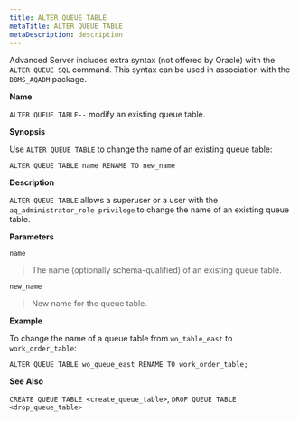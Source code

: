 ```yaml
---
title: ALTER QUEUE TABLE
metaTitle: ALTER QUEUE TABLE
metaDescription: description
---
```


Advanced Server includes extra syntax (not offered by Oracle) with the
`ALTER QUEUE SQL` command. This syntax can be used in association with
the `DBMS_AQADM` package.

**Name**

`ALTER QUEUE TABLE--` modify an existing queue table.

**Synopsis**

Use `ALTER QUEUE TABLE` to change the name of an existing queue table:

``` text
ALTER QUEUE TABLE name RENAME TO new_name
```

**Description**

`ALTER QUEUE TABLE` allows a superuser or a user with the
`aq_administrator_role privilege` to change the name of an existing
queue table.

**Parameters**

`name`

> The name (optionally schema-qualified) of an existing queue table.

`new_name`

> New name for the queue table.

**Example**

To change the name of a queue table from `wo_table_east` to
`work_order_table`:

``` text
ALTER QUEUE TABLE wo_queue_east RENAME TO work_order_table;
```

**See Also**

`CREATE QUEUE TABLE <create_queue_table>`, `DROP QUEUE TABLE
<drop_queue_table>`
